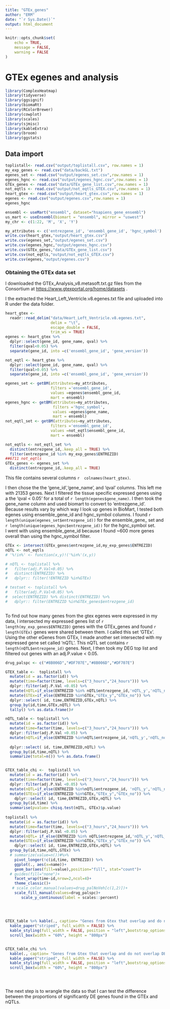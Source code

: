 ```yaml
---
title: "GTEx_genes"
author: "ERM"
date: "`r Sys.Date()`"
output: html_document
---
```


```r
knitr::opts_chunk$set(
	echo = TRUE,
	message = FALSE,
	warning = FALSE
)
```

# GTEx egenes and analysis

```r
library(ComplexHeatmap)
library(tidyverse)
library(ggsignif)
library(biomaRt)
library(RColorBrewer)
library(cowplot)
library(scales)
library(sjmisc)
library(kableExtra)
library(broom)
library(ggstats)

```

## Data import

```r
toplistall<- read.csv("output/toplistall.csv", row.names = 1)
my_exp_genes <- read.csv("data/backGL.txt")
egenes_set <- read.csv("output/egenes_set.csv",row.names = 1)
egenes_hgnc <- read.csv("output/egenes_hgnc.csv",row.names = 1)
GTEx_genes <- read.csv("data/GTEx_gene_list.csv",row.names = 1)
not_eqtls <- read.csv("output/not_eqtls_GTEX.csv",row.names = 1)
heart_gtex <- read.csv("output/heart_gtex.csv",row.names = 1)
egenes <- read.csv("output/egenes.csv",row.names = 1)
egenes_hgnc
```

```r

ensembl <- useMart("ensembl", dataset="hsapiens_gene_ensembl")
us_mart <- useEnsembl(biomart = "ensembl", mirror = "uswest")
my_chr <- c(1:22, 'M', 'X', 'Y')  

my_attributes <- c('entrezgene_id', 'ensembl_gene_id', 'hgnc_symbol') 
write.csv(heart_gtex,"output/heart_gtex.csv")
write.csv(egenes_set,"output/egenes_set.csv")
write.csv(egenes_hgnc,"output/egenes_hgnc.csv")
write.csv(GTEx_genes,"data/GTEx_gene_list.csv")
write.csv(not_eqtls,"output/not_eqtls_GTEX.csv")
write.csv(egenes,"output/egenes.csv")

```

### Obtaining the GTEx data set

I downloaded the GTEx_Analysis_v8.metasoft.txt.gz files from the Consortium at <https://www.gtexportal.org/home/datasets> .

I the extracted the Heart_Left_Ventricle.v8.egenes.txt file and uploaded into R under the data folder.

```r
heart_gtex <-
  readr::read_delim("data/Heart_Left_Ventricle.v8.egenes.txt",
                    delim = "\t",
                    escape_double = FALSE,
                    trim_ws = TRUE)
egenes <- heart_gtex %>% 
  dplyr::select(gene_id, gene_name, qval) %>% 
  filter(qval<0.05) %>% 
  separate(gene_id, into =c('ensembl_gene_id', 'gene_version'))

not_eqtl <- heart_gtex %>% 
  dplyr::select(gene_id, gene_name, qval) %>% 
  filter(qval>0.05) %>% 
  separate(gene_id, into =c('ensembl_gene_id', 'gene_version'))

egenes_set <- getBM(attributes=my_attributes, 
                    filters ='ensembl_gene_id',
                    values =egenes$ensembl_gene_id,
                    mart = ensembl)
egenes_hgnc <- getBM(attributes=my_attributes,
                     filters ='hgnc_symbol',
                     values =egenes$gene_name, 
                     mart = ensembl)
not_eqtl_set <- getBM(attributes=my_attributes, 
                    filters ='ensembl_gene_id',
                    values =not_eqtl$ensembl_gene_id,
                    mart = ensembl)

not_eqtls <- not_eqtl_set %>% 
  distinct(entrezgene_id,.keep_all = TRUE) %>% 
  filter(entrezgene_id %in% my_exp_genes$ENTREZID)
##6711 not_eqtls
GTEx_genes <- egenes_set %>% 
  distinct(entrezgene_id,.keep_all = TRUE)

```

This file contains several columns  `r  colnames(heart_gtex)`.

I then chose the the 'gene_id','gene_name', and 'qval' columns. This left me with 21353 genes. Next I filtered the tissue specific expressed genes using a the 'qval < 0.05' for a total of `r length(egenes$gene_name)`. I then took the gene_name column and used biomart to convert to 'entrezgene_id'.  
Because results vary by which way I look up genes in BioMart, I tested both egenes using ensemble_gene_id  and hgnc_symbol columns.
I found `r length(unique(egenes_set$entrezgene_id))` for the ensemble_gene_ 
set and `r length(unique(egenes_hgnc$entrezgene_id))` for the hgnc_symbol set.    
I went with using ensemble_gene_id because I found ~600 more genes overall than using the hgnc_symbol filter.



```r
GTEx <- intersect(GTEx_genes$entrezgene_id,my_exp_genes$ENTREZID)
nQTL <- not_eqtls
# '%!in%' <- function(x,y)!('%in%'(x,y))

# nQTL <- toplistall %>% 
#   filter(adj.P.Val<0.05) %>% 
#   distinct(ENTREZID) %>% 
#   dplyr:: filter(!ENTREZID %in%GTEx)

# testset <- toplistall %>% 
#   filter(adj.P.Val<0.05) %>% 
#  select(ENTREZID) %>% distinct(ENTREZID) %>% 
#   dplyr:: filter(ENTREZID %in%GTEx_genes$entrezgene_id)



```


To find out how many genes from the gtex egenes were expressed in my data, I intersected my expressed genes list of `r length(my_exp_genes$ENTREZID)` genes with the GTEx_genes and found `r length(GTEx)` genes were shared between them. 
I called this set 'GTEx'. Using the other eGenes from GTEx, I made another set intersected with my expressed gene set called 'nQTL'.  This nQTL set contains `r length(nQTL$entrezgene_id)` genes. Next, I then took my DEG top list and filtered out genes with an adj.P.value < 0.05.  


```r
drug_palspc <- c("#8B006D","#DF707E","#8B006D","#DF707E")

GTEX_table <-  toplistall %>%
  mutate(id = as.factor(id)) %>%
  mutate(time=factor(time, levels=c("3_hours","24_hours"))) %>%
  dplyr::filter(adj.P.Val <0.05) %>%
  mutate(nQTL=if_else(ENTREZID %in% nQTL$entrezgene_id,'nQTL_y','nQTL_no')) %>% 
  mutate(GTEx=if_else(ENTREZID %in%GTEx,"GTEx_y","GTEx_no")) %>% 
  dplyr::select( id, time,ENTREZID,GTEx,nQTL) %>% 
  group_by(id,time,GTEx,nQTL) %>% 
  tally() %>% as.data.frame()#

nQTL_table <- toplistall %>%
  mutate(id = as.factor(id)) %>%
  mutate(time=factor(time, levels=c("3_hours","24_hours"))) %>%
  dplyr::filter(adj.P.Val <0.05) %>%
  mutate(nQTL=if_else(ENTREZID %in%nQTL$entrezgene_id,'nQTL_y','nQTL_no')) %>% 
 
  dplyr::select( id, time,ENTREZID,nQTL) %>% 
  group_by(id,time,nQTL) %>% 
  summarize(total=n()) %>% as.data.frame()


GTEX_table_chi <-  toplistall %>%
  mutate(id = as.factor(id)) %>%
  mutate(time=factor(time, levels=c("3_hours","24_hours"))) %>%
  dplyr::filter(adj.P.Val <0.05) %>%
  mutate(nQTL=if_else(ENTREZID %in%nQTL$entrezgene_id, 'nQTL_y','nQTL_no')) %>% 
  mutate(GTEx=if_else(ENTREZID %in%GTEx,"GTEx_y","GTEx_no")) %>% 
    dplyr::select( id, time,ENTREZID,GTEx,nQTL) %>% 
  group_by(id,time) %>% 
  summarise(pvalue= chisq.test(nQTL, GTEx)$p.value) 
 
toplistall %>%
  mutate(id = as.factor(id)) %>%
  mutate(time=factor(time, levels=c("3_hours","24_hours"))) %>%
  dplyr::filter(adj.P.Val <0.05) %>%
  mutate(nQTL= if_else(ENTREZID %in% nQTL$entrezgene_id,'nQTL_y','nQTL_no')) %>% 
  mutate(GTEx=if_else(ENTREZID %in%GTEx,"GTEx_y","GTEx_no")) %>% 
    dplyr::select( id, time,ENTREZID,GTEx,nQTL) %>% 
  group_by(id,time,nQTL,GTEx) %>% 
  # summarize(value=n())#%>% 
    pivot_longer(!c(id,time, ENTREZID)) %>% 
    ggplot(., aes(x=name))+
    geom_bar(aes(fill=value),position="fill", stat="count")+
  # guides(fill="none")+
    facet_wrap(time~id,nrow=2,ncol=4)+
    theme_classic()+
   # scale_color_manual(values=drug_palNoVeh[c(1,2)])+
    scale_fill_manual(values=drug_palspc)+
       scale_y_continuous(label = scales::percent)
  
  
  
  
GTEX_table %>% kable(., caption= "Genes from Gtex that overlap and do not overlap DE genes, and all not_gtex genes that overlap and  do not overlap DE genes")%>% 
  kable_paper("striped", full_width = FALSE) %>%  
  kable_styling(full_width = FALSE, position = "left",bootstrap_options = c("striped"),font_size = 18) %>% 
  scroll_box(width = "60%", height = "800px")


GTEX_table_chi %>% 
  kable(., caption= "Genes from Gtex that overlap and do not overlap DE genes, and all not_gtex genes that overlap and  do not overlap DE genes")%>% 
  kable_paper("striped", full_width = FALSE) %>%  
  kable_styling(full_width = FALSE, position = "left",bootstrap_options = c("striped"),font_size = 18) %>% 
  scroll_box(width = "60%", height = "800px")


    

```

The next step is to wrangle the data so that I can test the difference between the proportions of  significantly DE genes found in the GTEx and nQTLs.


